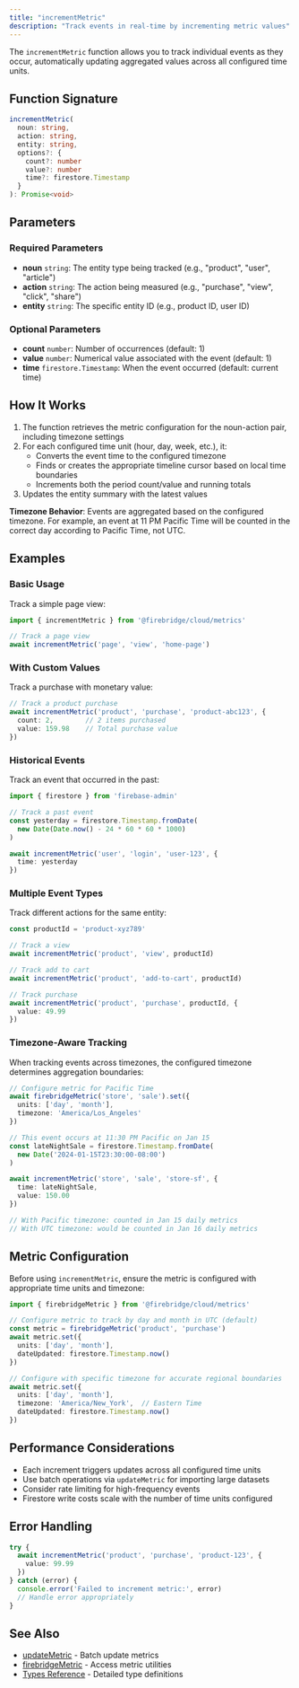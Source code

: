 ```yaml
---
title: "incrementMetric"
description: "Track events in real-time by incrementing metric values"
---
```


The `incrementMetric` function allows you to track individual events as they occur, automatically updating aggregated values across all configured time units.

## Function Signature

```typescript
incrementMetric(
  noun: string,
  action: string,
  entity: string,
  options?: {
    count?: number
    value?: number
    time?: firestore.Timestamp
  }
): Promise<void>
```

## Parameters

### Required Parameters

- **noun** `string`: The entity type being tracked (e.g., "product", "user", "article")
- **action** `string`: The action being measured (e.g., "purchase", "view", "click", "share")
- **entity** `string`: The specific entity ID (e.g., product ID, user ID)

### Optional Parameters

- **count** `number`: Number of occurrences (default: 1)
- **value** `number`: Numerical value associated with the event (default: 1)
- **time** `firestore.Timestamp`: When the event occurred (default: current time)

## How It Works

1. The function retrieves the metric configuration for the noun-action pair, including timezone settings
2. For each configured time unit (hour, day, week, etc.), it:
   - Converts the event time to the configured timezone
   - Finds or creates the appropriate timeline cursor based on local time boundaries
   - Increments both the period count/value and running totals
3. Updates the entity summary with the latest values

**Timezone Behavior**: Events are aggregated based on the configured timezone. For example, an event at 11 PM Pacific Time will be counted in the correct day according to Pacific Time, not UTC.

## Examples

### Basic Usage

Track a simple page view:

```typescript
import { incrementMetric } from '@firebridge/cloud/metrics'

// Track a page view
await incrementMetric('page', 'view', 'home-page')
```

### With Custom Values

Track a purchase with monetary value:

```typescript
// Track a product purchase
await incrementMetric('product', 'purchase', 'product-abc123', {
  count: 2,        // 2 items purchased
  value: 159.98    // Total purchase value
})
```

### Historical Events

Track an event that occurred in the past:

```typescript
import { firestore } from 'firebase-admin'

// Track a past event
const yesterday = firestore.Timestamp.fromDate(
  new Date(Date.now() - 24 * 60 * 60 * 1000)
)

await incrementMetric('user', 'login', 'user-123', {
  time: yesterday
})
```

### Multiple Event Types

Track different actions for the same entity:

```typescript
const productId = 'product-xyz789'

// Track a view
await incrementMetric('product', 'view', productId)

// Track add to cart
await incrementMetric('product', 'add-to-cart', productId)

// Track purchase
await incrementMetric('product', 'purchase', productId, {
  value: 49.99
})
```

### Timezone-Aware Tracking

When tracking events across timezones, the configured timezone determines aggregation boundaries:

```typescript
// Configure metric for Pacific Time
await firebridgeMetric('store', 'sale').set({
  units: ['day', 'month'],
  timezone: 'America/Los_Angeles'
})

// This event occurs at 11:30 PM Pacific on Jan 15
const lateNightSale = firestore.Timestamp.fromDate(
  new Date('2024-01-15T23:30:00-08:00')
)

await incrementMetric('store', 'sale', 'store-sf', {
  time: lateNightSale,
  value: 150.00
})

// With Pacific timezone: counted in Jan 15 daily metrics
// With UTC timezone: would be counted in Jan 16 daily metrics
```

## Metric Configuration

Before using `incrementMetric`, ensure the metric is configured with appropriate time units and timezone:

```typescript
import { firebridgeMetric } from '@firebridge/cloud/metrics'

// Configure metric to track by day and month in UTC (default)
const metric = firebridgeMetric('product', 'purchase')
await metric.set({
  units: ['day', 'month'],
  dateUpdated: firestore.Timestamp.now()
})

// Configure with specific timezone for accurate regional boundaries
await metric.set({
  units: ['day', 'month'],
  timezone: 'America/New_York',  // Eastern Time
  dateUpdated: firestore.Timestamp.now()
})
```

## Performance Considerations

- Each increment triggers updates across all configured time units
- Use batch operations via `updateMetric` for importing large datasets
- Consider rate limiting for high-frequency events
- Firestore write costs scale with the number of time units configured

## Error Handling

```typescript
try {
  await incrementMetric('product', 'purchase', 'product-123', {
    value: 99.99
  })
} catch (error) {
  console.error('Failed to increment metric:', error)
  // Handle error appropriately
}
```

## See Also

- [updateMetric](/cloud/metrics/update) - Batch update metrics
- [firebridgeMetric](/cloud/metrics/utilities) - Access metric utilities
- [Types Reference](/cloud/metrics/types) - Detailed type definitions